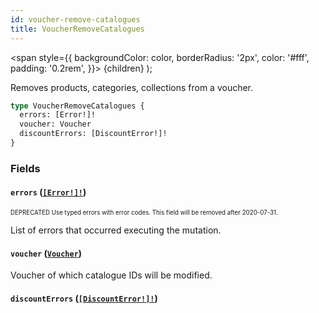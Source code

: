 ```yaml
---
id: voucher-remove-catalogues
title: VoucherRemoveCatalogues
---
```


<span
style={{
      backgroundColor: color,
      borderRadius: '2px',
      color: '#fff',
      padding: '0.2rem',
    }}>
{children}
</span>
);

Removes products, categories, collections from a voucher.

```graphql
type VoucherRemoveCatalogues {
  errors: [Error!]!
  voucher: Voucher
  discountErrors: [DiscountError!]!
}
```

### Fields

#### `errors` ([`[Error!]!`](/api-reference/objects/error.mdx))

<sub><sup><Tag color="#ffba00">DEPRECATED</Tag> Use typed errors with error codes. This field will be removed after 2020-07-31.</sup></sub>

List of errors that occurred executing the mutation.

#### `voucher` ([`Voucher`](/api-reference/objects/voucher.mdx))

Voucher of which catalogue IDs will be modified.

#### `discountErrors` ([`[DiscountError!]!`](/api-reference/objects/discount-error.mdx))
